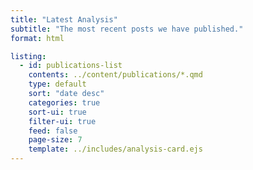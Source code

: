 ```yaml
---
title: "Latest Analysis"
subtitle: "The most recent posts we have published."
format: html

listing:
  - id: publications-list
    contents: ../content/publications/*.qmd
    type: default
    sort: "date desc"
    categories: true
    sort-ui: true
    filter-ui: true
    feed: false
    page-size: 7
    template: ../includes/analysis-card.ejs
---
```

